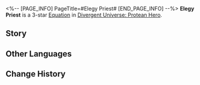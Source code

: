 <%-- [PAGE_INFO]
PageTitle=#Elegy Priest#
[END_PAGE_INFO] --%>
{{Equation Infobox
|period   = Protean Hero
|rarity   = 3
|path1    = Remembrance*6
|path2    = Destruction*4
|effect   = "Flower of Annihilation" appears in the Action Order: Records "{{Trait|Blazar}}" obtained by allies. When it takes action, deals Fire DMG equal to {{Color|h|5,000%}} of the recorded value plus {{Color|h|3,000%}} {{Trait|base DMG}} to all enemy targets, then clears the record. Increases its SPD by {{Color|h|1%}} for each "{{Trait|Obsession}}" stack that allies possess. When any ally target enters battle or is downed, or when any memosprite is summoned or disappears, Charges "{{Trait|Blazar}}" equal to {{Color|h|25%}} of Max HP for all ally targets.
|mentions = Oronyx
}}
'''Elegy Priest''' is a 3-star [[Divergent Universe: Protean Hero/Equatoins|Equation]] in [[Divergent Universe: Protean Hero]].

==Story==
{{Description|Would you believe it, passing friends?<br />Just now, I witnessed the demise of millennia.<br />Travelers singing dirges plucked a star from their clothes<br />And planted a fragment of time in the soil as if sowing a seed.<br />I saw the ruins of Styxia, kissed by the River of Souls.<br />I saw Loukas consumed in a sea of flames.<br />The fire devoured everything in its path.<br />These events, once real and long past, were recorded by the travelers<br />And brought back before our eyes.<br />I asked them why they came?<br />The travelers revealed that they were plucking broken memories.<br />This city has long been annihilated.<br />As for us, we are merely souls under Oronyx's Miracle,<br />The final elegy of farewell.}}
<!--
==Gameplay Notes==
* 
-->
==Other Languages==
{{Other Languages
|en   = Elegy Priest
|zhs  = 哀歌祭祷
|zht  = 哀歌祭禱
|ja   = 哀歌祈禱
|ko   = 애가의 기원
|es   = Letanía fúnebre
|fr   = Prêtre de l'élégie
|ru   = Жрец элегии
|th   = ผู้ภาวนาร่ำอาลัย
|vi   = Cầu Nguyện Khúc Bi Ca
|de   = Priester der Elegie
|id   = Elegy Priest
|pt   = Sacerdote da Elegia
}}

==Change History==
{{Change History|3.1}}